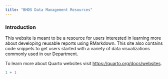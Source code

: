 ```yaml
---
title: "BHDS Data Management Resources"
---
```


### Introduction

This website is meant to be a resource for users interested in learning more about developing reusable reports using RMarkdown. This site also contains code snippets to get users started with a variety of data visualizations commonly used in our Department.

To learn more about Quarto websites visit <https://quarto.org/docs/websites>.

```r
1 + 1
```
